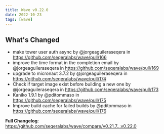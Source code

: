 ```yaml
---
title: Wave v0.22.0
date: 2022-10-23
tags: [wave]
---
```


## What's Changed
* make tower user auth async by @jorgeaguileraseqera in https://github.com/seqeralabs/wave/pull/166
* improve the time format in the completion email by @jorgeaguileraseqera in https://github.com/seqeralabs/wave/pull/169
* upgrade to micronaut 3.7.2 by @jorgeaguileraseqera in https://github.com/seqeralabs/wave/pull/174
* Check if target image exist before building a new one by @jorgeaguileraseqera in https://github.com/seqeralabs/wave/pull/173
* Kaniko 1.9.1 by @pditommaso in https://github.com/seqeralabs/wave/pull/175
* Improve build cache for failed builds by @pditommaso in https://github.com/seqeralabs/wave/pull/176


**Full Changelog**: https://github.com/seqeralabs/wave/compare/v0.21.7...v0.22.0
